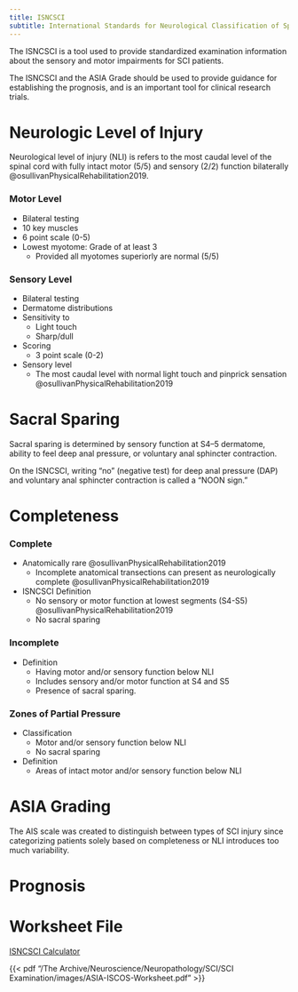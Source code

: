 ```yaml
---
title: ISNCSCI
subtitle: International Standards for Neurological Classification of Spinal Cord Injury
---
```


The ISNCSCI is a tool used to provide standardized examination information about the sensory and motor impairments for SCI patients.

The ISNCSCI and the ASIA Grade should be used to provide guidance for establishing the prognosis, and is an important tool for clinical research trials.

# Neurologic Level of Injury

Neurological level of injury (NLI) is refers to the most caudal level of the spinal cord with fully intact motor (5/5) and sensory (2/2) function bilaterally @osullivanPhysicalRehabilitation2019.

:::{layout-ncol="2"}

### Motor Level

- Bilateral testing
- 10 key muscles
- 6 point scale (0-5)
- Lowest myotome: Grade of at least 3
    - Provided all myotomes superiorly are normal (5/5)


### Sensory Level

- Bilateral testing
- Dermatome distributions
- Sensitivity to 
    - Light touch
    - Sharp/dull
- Scoring
    - 3 point scale (0-2)
- Sensory level
    - The most caudal level with normal light touch and pinprick sensation @osullivanPhysicalRehabilitation2019

:::

# Sacral Sparing

Sacral sparing is determined by sensory function at S4–5 dermatome, ability to feel deep anal pressure, or voluntary anal sphincter contraction. 

:::{.callout-note}
On the ISNCSCI, writing "no" (negative test) for deep anal pressure (DAP) and voluntary anal sphincter contraction is called a "NOON sign."
:::

# Completeness


:::{layout-ncol="3"}

### Complete

- Anatomically rare @osullivanPhysicalRehabilitation2019
    - Incomplete anatomical transections can present as neurologically complete @osullivanPhysicalRehabilitation2019
- ISNCSCI Definition
    - No sensory or motor function at lowest segments (S4-S5) @osullivanPhysicalRehabilitation2019
    - No sacral sparing


### Incomplete

- Definition
    - Having motor and/or sensory function below NLI
    - Includes sensory and/or motor function at S4 and S5
    - Presence of sacral sparing. 

### Zones of Partial Pressure

- Classification
    - Motor and/or sensory function below NLI
    - No sacral sparing
- Definition
    - Areas of intact motor and/or sensory function below NLI

:::



# ASIA Grading

The AIS scale was created to distinguish between types of SCI injury since categorizing patients solely based on completeness or NLI introduces too much variability.


# Prognosis



# Worksheet File

[ISNCSCI Calculator](https://ais.emsci.org/libCGI.cgi?exe=From_ISNCSCI)


{{< pdf "/The Archive/Neuroscience/Neuropathology/SCI/SCI Examination/images/ASIA-ISCOS-Worksheet.pdf" >}}